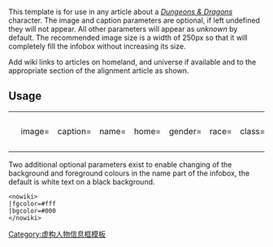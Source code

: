<includeonly><!-- 在這裡加入模板的保護標識 --></includeonly><noinclude>{{template doc page viewed directly}}</noinclude>
<!-- 在本行下編輯模板說明 -->

This template is for use in any article about a ''[[Dungeons & Dragons]]'' character. The image and caption parameters are optional, if left undefined they will not appear. All other parameters will appear as ''unknown'' by default. The recommended image size is a width of 250px so that it will completely fill the infobox without increasing its size.

Add wiki links to articles on homeland, and universe if available and to the appropriate section of the alignment article as shown.

==Usage==
{| style="border: none; background: none;"
|<pre>
{{D&D character
|image=
|caption=
|name=
|home=
|gender=
|race=
|class=
|alignment=[[Alignment (Dungeons & Dragons)#alignment|alignment]]
|age=
|universe=
}}</pre>
|}

Two additional optional parameters exist to enable changing of the background and foreground colours in the name part of the infobox, the default is white text on a black background.

<pre><nowiki>
|fgcolor=#fff
|bgcolor=#000
</nowiki></pre>


<includeonly>
<!-- 本行下加入模板的分類 -->
[[Category:虚构人物信息框模板]]
</includeonly>